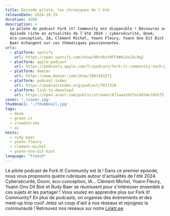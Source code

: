 ```yaml
---
title: Épisode pilote, les chroniques de l'été
releaseDate: 2024-10-29
duration: 4289
description: >
  Le pilote du podcast Fork it! Community est disponible ! Découvrez un premier
  épisode riche en actualités de l’été 2024 : cybersécurité, Doom,
  éco-conception, IA… Clément Michel, Yoann Fleury, Yoann Ono Dit Biot et Rudy
  Baer échangent sur ces thématiques passionnantes.
urls:
  - platform: spotify
    url: https://open.spotify.com/show/4RnY8xY9FF9WVL6x15L9qZ
  - platform: apple-podcast
    url: https://podcasts.apple.com/fr/podcast/fork-it-community-tech-podcast-fr/id1776912422?i=1000674913322
  - platform: deezer
    url: https://www.deezer.com/show/1001361571
  - platform: podcast-index
    url: https://podcastindex.org/podcast/7077328
  - platform: link-to-download
    url: https://open.acast.com/public/streams/671aaa192fac6d24e7dd1f5f/episodes/6720ae14a73223e19b050aaf.mp3
cover: './cover.jpg'
thumbnail: './thumbnail.jpg'
tags:
  - doom
  - green-it
  - crowdstrike
  - ai
hosts:
  - rudy-baer
  - yoann-fleury
  - clement-michel
  - yoann-ono-dit-biot
language: "french"
---
```


Le pilote podcast de Fork it! Community est là ! Dans ce premier episode, nous vous
proposons quatre rubriques autour d'actualités de l'été 2024. Cybersécurité,
Doom, éco-conception, IA... Clément Michel, Yoann Fleury, Yoann Ono Dit Biot et Rudy Baer se réunissent
pour s'intéresser ensemble à ces sujets et les partager ! Vous voulez en apprendre plus sur
Fork it! Community? En plus de podcasts, on organise des événements et des meet-up trop
cool! Jetez un coup d'œil à nos réseaux et rejoignez la communauté ! Retrouvez nos réseaux
sur notre [Linktr.ee](https://linktr.ee/forkit.community)